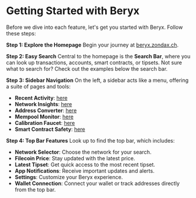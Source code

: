 # Getting Started with Beryx

Before we dive into each feature, let's get you started with Beryx. Follow these steps:

**Step 1: Explore the Homepage**
Begin your journey at [beryx.zondax.ch](https://beryx.zondax.ch).

**Step 2: Easy Search**
Central to the homepage is the **Search Bar**, where you can look up transactions, accounts, smart contracts, or tipsets. Not sure what to search for? Check out the examples below the search bar.

**Step 3: Sidebar Navigation**
On the left, a sidebar acts like a menu, offering a suite of pages and tools:
- **Recent Activity**: [here](https://beryx.zondax.ch/recent_activity)
- **Network Insights**: [here](https://beryx.zondax.ch/dashboard)
- **Address Converter**: [here](https://beryx.zondax.ch/address_converter)
- **Mempool Monitor**: [here](https://beryx.zondax.ch/mempool)
- **Calibration Faucet**: [here](https://beryx.zondax.ch/faucet)
- **Smart Contract Safety**: [here](https://beryx.zondax.ch/contract_verifier)

**Step 4: Top Bar Features**
Look up to find the top bar, which includes:
- **Network Selector**: Choose the network for your search.
- **Filecoin Price**: Stay updated with the latest price.
- **Latest Tipset**: Get quick access to the most recent tipset.
- **App Notifications**: Receive important updates and alerts.
- **Settings**: Customize your Beryx experience.
- **Wallet Connection**: Connect your wallet or track addresses directly from the top bar.

